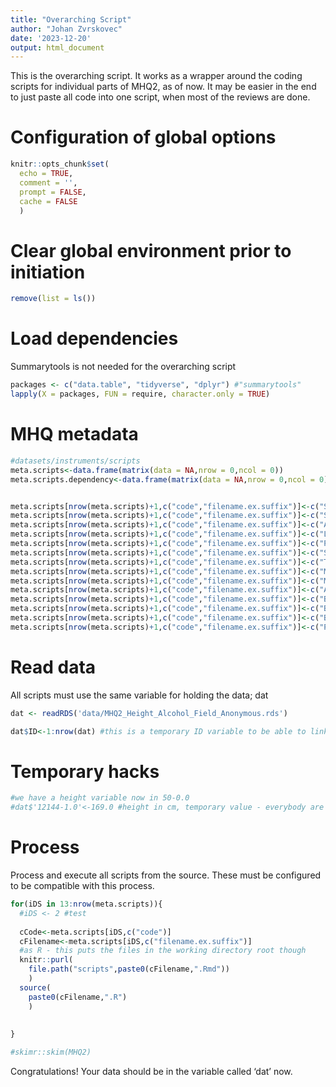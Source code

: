 ```yaml
---
title: "Overarching Script"
author: "Johan Zvrskovec"
date: '2023-12-20'
output: html_document
---
```


This is the overarching script. It works as a wrapper around the coding scripts for individual parts of MHQ2, as of now. It may be easier in the end to just paste all code into one script, when most of the reviews are done.

# Configuration of global options 

```r
knitr::opts_chunk$set(
  echo = TRUE,
  comment = '',
  prompt = FALSE,
  cache = FALSE
  )
```

# Clear global environment prior to initiation

```r
remove(list = ls())
```

# Load dependencies

Summarytools is not needed for the overarching script

```r

packages <- c("data.table", "tidyverse", "dplyr") #"summarytools"
lapply(X = packages, FUN = require, character.only = TRUE)

```

# MHQ metadata

```r

#datasets/instruments/scripts
meta.scripts<-data.frame(matrix(data = NA,nrow = 0,ncol = 0))
meta.scripts.dependency<-data.frame(matrix(data = NA,nrow = 0,ncol = 0))


meta.scripts[nrow(meta.scripts)+1,c("code","filename.ex.suffix")]<-c("SELF_REPORTED","SelfReported")
meta.scripts[nrow(meta.scripts)+1,c("code","filename.ex.suffix")]<-c("SELF_REPORTED_ED","Self_reported_eating_disorder")
meta.scripts[nrow(meta.scripts)+1,c("code","filename.ex.suffix")]<-c("ANXIETY","Anxiety")
meta.scripts[nrow(meta.scripts)+1,c("code","filename.ex.suffix")]<-c("LT_DEPRESSION","MHQ2_Lifetime_Depression")
meta.scripts[nrow(meta.scripts)+1,c("code","filename.ex.suffix")]<-c("PHQ9","MHQ2_PHQ9")
meta.scripts[nrow(meta.scripts)+1,c("code","filename.ex.suffix")]<-c("SELF_HARM","self-harm_mhq2_jgm")
meta.scripts[nrow(meta.scripts)+1,c("code","filename.ex.suffix")]<-c("TRAUMA","trauma")
meta.scripts[nrow(meta.scripts)+1,c("code","filename.ex.suffix")]<-c("MANIA","MHQ2_Mania_v1")
meta.scripts[nrow(meta.scripts)+1,c("code","filename.ex.suffix")]<-c("MORE_DEPRESSION","MHQ2_More_Depression")
meta.scripts[nrow(meta.scripts)+1,c("code","filename.ex.suffix")]<-c("AN","Anorexia_nervosa")
meta.scripts[nrow(meta.scripts)+1,c("code","filename.ex.suffix")]<-c("BE_ND_AN","BE_not_during_AN")
meta.scripts[nrow(meta.scripts)+1,c("code","filename.ex.suffix")]<-c("BED","Binge_eating_disorder")
meta.scripts[nrow(meta.scripts)+1,c("code","filename.ex.suffix")]<-c("BN","Bulimia_nervosa")
meta.scripts[nrow(meta.scripts)+1,c("code","filename.ex.suffix")]<-c("PURGINGD","Purging_disorder")


```


# Read data

All scripts must use the same variable for holding the data; dat

```r

dat <- readRDS('data/MHQ2_Height_Alcohol_Field_Anonymous.rds')

dat$ID<-1:nrow(dat) #this is a temporary ID variable to be able to link copies of derived datasets with the original

```

# Temporary hacks

```r

#we have a height variable now in 50-0.0
#dat$'12144-1.0'<-169.0 #height in cm, temporary value - everybody are 169cm.

```


# Process

Process and execute all scripts from the source. These must be configured to be compatible with this process.

```r

for(iDS in 13:nrow(meta.scripts)){
  #iDS <- 2 #test
  
  cCode<-meta.scripts[iDS,c("code")]
  cFilename<-meta.scripts[iDS,c("filename.ex.suffix")]
  #as R - this puts the files in the working directory root though
  knitr::purl(
    file.path("scripts",paste0(cFilename,".Rmd"))
    )
  source(
    paste0(cFilename,".R")
    )
  
  
}

#skimr::skim(MHQ2)


```


Congratulations! Your data should be in the variable called 'dat' now.








